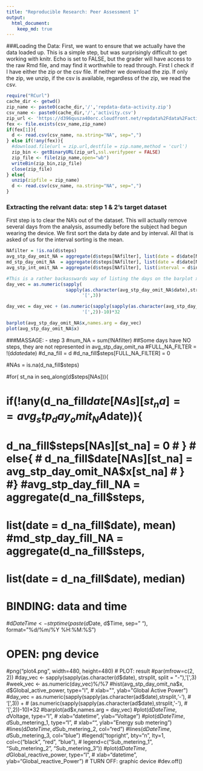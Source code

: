 ```yaml
---
title: "Reproducible Research: Peer Assessment 1"
output: 
  html_document:
    keep_md: true
---
```


###Loading the Data:
First, we want to ensure that we actually have the data loaded up.  This is a simple step, but was surprisingly difficult to get working with knitr.  Echo is set to FALSE, but the grader will have access to the raw Rmd file, and may find it worthwhile to read through.  First I check if I have either the zip or the csv file.  If neither we download the zip.  If only the zip, we unzip, if the csv is available, regardless of the zip, we read the csv.
```r

require("RCurl")
cache_dir <- getwd()
zip_name <- paste0(cache_dir,'/','repdata-data-activity.zip')
csv_name <- paste0(cache_dir,'/','activity.csv')
zip_url <- 'https://d396qusza40orc.cloudfront.net/repdata%2Fdata%2Factivity.zip'
fex <- file.exists(csv_name,zip_name)
if(fex[1]){
  d <- read.csv(csv_name, na.string="NA", sep=",")
} else if(!any(fex)){
  #download.file(url = zip.url,destfile = zip.name,method = 'curl')
  zip_bin <- getBinaryURL(zip_url,ssl.verifypeer = FALSE)
  zip_file <- file(zip_name,open="wb")
  writeBin(zip_bin,zip_file)
  close(zip_file)
} else{
  unzip(zipfile = zip_name)
  d <- read.csv(csv_name, na.string="NA", sep=",")
}

```

### Extracting the relvant data: step 1 & 2's target dataset
First step is to clear the NA's out of the dataset.  This will actually remove several days from the analysis, assumedly before the subject had begun wearing the device.  We first sort the data by date and by interval.  All that is asked of us for the interval sorting is the mean.
```r
NAfilter = !is.na(d$steps)
avg_stp_day_omit_NA = aggregate(d$steps[NAfilter], list(date = d$date[NAfilter]), mean)
md_stp_day_omit_NA  = aggregate(d$steps[NAfilter], list(date = d$date[NAfilter]), median)
avg_stp_int_omit_NA = aggregate(d$steps[NAfilter], list(interval = d$interval[NAfilter]), mean)

#This is a rather backasswards way of listing the days on the barplot x-axis.  As always fault lays with R for it's failings.
day_vec = as.numeric(sapply(
                      sapply(as.character(avg_stp_day_omit_NA$date),strsplit,'-'),
                            '[',3))

day_vec = day_vec + (as.numeric(sapply(sapply(as.character(avg_stp_day_omit_NA$date),strsplit,'-'),
                            '[',2))-10)*32

barplot(avg_stp_day_omit_NA$x,names.arg = day_vec)
plot(avg_stp_day_omit_NA$x)
```

###MASSAGE: - step 3
#num_NA = sum(!NAfilter)
##Some days have NO steps, they are not represented in avg_stp_day_omit_na
#FULL_NA_FILTER = !(d$date %in% avg_stp_day_omit_NA$date)
#d_na_fill = d
#d_na_fill$steps[FULL_NA_FILTER] = 0

#NAs = is.na(d_na_fill$steps)

#for( st_na in seq_along(d$steps[NAs])){
  
#  if(!any(d_na_fill$date[NAs][st_na] == avg_stp_day_omit_NA$date)){
#    d_na_fill$steps[NAs][st_na] = 0
#  }
#  else{
#    d_na_fill$date[NAs][st_na] = avg_stp_day_omit_NA$x[st_na]
#  }
#}
#avg_stp_day_fill_NA = aggregate(d_na_fill$steps,
#                                list(date = d_na_fill$date), mean)
#md_stp_day_fill_NA = aggregate(d_na_fill$steps,
#                               list(date = d_na_fill$date), median)


# BINDING: data and time
#d$DateTime <- strptime(paste(d$Date, d$Time, sep=" "), format="%d/%m/%Y %H:%M:%S")

# OPEN: png device
#png("plot4.png", width=480, height=480)
# PLOT: result
#par(mfrow=c(2, 2))
#day_vec <- sapply(sapply(as.character(d$date), strsplit, split = "-"),'[',3)
#week_vec <- as.numeric(day_vec)%/%7
#hist(avg_stp_day_omit_na$x, d$Global_active_power, type="l",
#     xlab="", ylab="Global Active Power")
#day_vec = as.numeric(sapply(sapply(as.character(ad$date),strsplit,'-'),
#                            '[',3)) + 
#          (as.numeric(sapply(sapply(as.character(ad$date),strsplit,'-'),
#                            '[',2))-10)*32
#barplot(ad$x,names.arg = day_vec)
#plot(d$DateTime, d$Voltage, type="l",
#     xlab="datetime", ylab="Voltage")
#plot(d$DateTime, d$Sub_metering_1, type="l",
#     xlab="", ylab="Energy sub metering")
#lines(d$DateTime, d$Sub_metering_2, col="red")
#lines(d$DateTime, d$Sub_metering_3, col="blue")
#legend("topright", bty="n", lty=1, col=c("black", "red", "blue"),
#       legend=c("Sub_metering_1", "Sub_metering_2", "Sub_metering_3"))
#plot(d$DateTime, d$Global_reactive_power, type="l",
#     xlab="datetime", ylab="Global_reactive_Power")
# TURN OFF: graphic device
#dev.off()